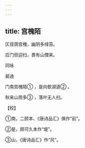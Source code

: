 ```yaml
---
---
---
```

title: 宫槐陌
---




仄径荫宫槐，幽阴多绿苔。

应门但迎扫，畏有山僧来。





同咏


裴迪

门南宫槐陌① ，是向欹湖道② 。

秋来山雨多③ ，落叶无人扫。

【校】

①南，二顾本、《唐诗品汇》俱作“前”。

②是，顾可久本作“堤”。

③山，《唐诗品汇》作“风”。